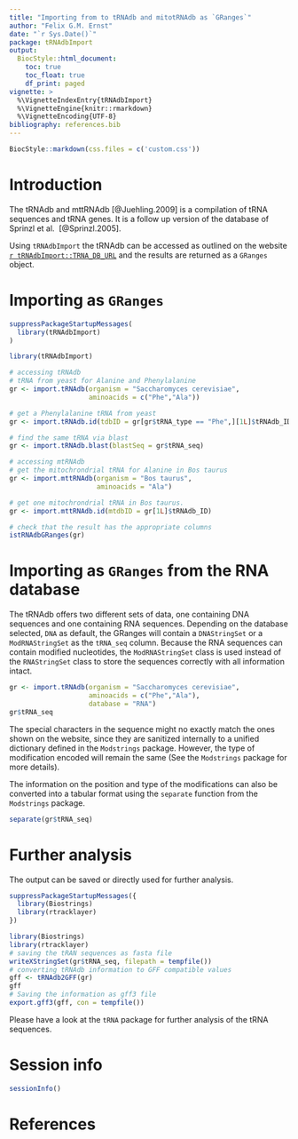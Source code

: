 ```yaml
---
title: "Importing from to tRNAdb and mitotRNAdb as `GRanges`"
author: "Felix G.M. Ernst"
date: "`r Sys.Date()`"
package: tRNAdbImport
output:
  BiocStyle::html_document:
    toc: true
    toc_float: true
    df_print: paged
vignette: >
  %\VignetteIndexEntry{tRNAdbImport}
  %\VignetteEngine{knitr::rmarkdown}
  %\VignetteEncoding{UTF-8}
bibliography: references.bib
---
```


```r
BiocStyle::markdown(css.files = c('custom.css'))
```

# Introduction

The tRNAdb and mttRNAdb [@Juehling.2009] is a compilation of tRNA sequences and 
tRNA genes. It is a follow up version of the database of Sprinzl et al. 
[@Sprinzl.2005].

Using `tRNAdbImport` the tRNAdb can be accessed as outlined on the website 
[`r tRNAdbImport::TRNA_DB_URL`](`r tRNAdbImport::TRNA_DB_URL`) and the results
are returned as a `GRanges` object.

# Importing as `GRanges`

```r
suppressPackageStartupMessages(
  library(tRNAdbImport)
)
```
```r
library(tRNAdbImport)
```
```r
# accessing tRNAdb
# tRNA from yeast for Alanine and Phenylalanine
gr <- import.tRNAdb(organism = "Saccharomyces cerevisiae",
                    aminoacids = c("Phe","Ala"))
```
```r
# get a Phenylalanine tRNA from yeast
gr <- import.tRNAdb.id(tdbID = gr[gr$tRNA_type == "Phe",][1L]$tRNAdb_ID)
```
```r
# find the same tRNA via blast
gr <- import.tRNAdb.blast(blastSeq = gr$tRNA_seq)
```
```r
# accessing mtRNAdb
# get the mitochrondrial tRNA for Alanine in Bos taurus
gr <- import.mttRNAdb(organism = "Bos taurus", 
                      aminoacids = "Ala")
```
```r
# get one mitochrondrial tRNA in Bos taurus. 
gr <- import.mttRNAdb.id(mtdbID = gr[1L]$tRNAdb_ID)
```
```r
# check that the result has the appropriate columns
istRNAdbGRanges(gr)
```

# Importing as `GRanges` from the RNA database

The tRNAdb offers two different sets of data, one containing DNA sequences and
one containing RNA sequences. Depending on the database selected, `DNA` as 
default, the GRanges will contain a `DNAStringSet` or a `ModRNAStringSet` as
the `tRNA_seq` column. Because the RNA sequences can contain modified 
nucleotides, the `ModRNAStringSet` class is used instead of the `RNAStringSet` 
class to store the sequences correctly with all information intact.

```r
gr <- import.tRNAdb(organism = "Saccharomyces cerevisiae",
                    aminoacids = c("Phe","Ala"),
                    database = "RNA")
gr$tRNA_seq
```

The special characters in the sequence might no exactly match the ones shown on
the website, since they are sanitized internally to a unified dictionary defined
in the `Modstrings` package. However, the type of modification encoded will 
remain the same (See the `Modstrings` package for more details).

The information on the position and type of the modifications can also be 
converted into a tabular format using the `separate` function from the 
`Modstrings` package.

```r
separate(gr$tRNA_seq)
```

# Further analysis

The output can be saved or directly used for further analysis.

```r
suppressPackageStartupMessages({
  library(Biostrings)
  library(rtracklayer)
})
```
```r
library(Biostrings)
library(rtracklayer)
# saving the tRAN sequences as fasta file
writeXStringSet(gr$tRNA_seq, filepath = tempfile())
# converting tRNAdb information to GFF compatible values
gff <- tRNAdb2GFF(gr)
gff
# Saving the information as gff3 file
export.gff3(gff, con = tempfile())
```

Please have a look at the `tRNA` package for further analysis of the tRNA
sequences.

# Session info

```r
sessionInfo()
```

# References
